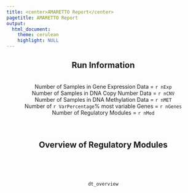 ```yaml
---
title: <center>AMARETTO Report</center>
pagetitle: AMARETTO Report
output: 
  html_document:
    theme: cerulean
    highlight: NULL
---
```




<style>
  .main-container {
    max-width:  100% !important;
    padding-right: 1% !important;
    padding-left: 1% !important;
    margin-right: 1% !important;
    margin-left: 1% !important;
    table-layout: fixed !important;
  }
</style>

<center>
## Run Information
<br>
Number of Samples in Gene Expression Data = `r nExp`  
Number of Samples in DNA Copy Number Data = `r nCNV`  
Number of Samples in DNA Methylation Data = `r nMET`  
Number of `r VarPercentage`% most variable Genes = `r nGenes`  
Number of Regulatory Modules = `r nMod`  
<br><br>

## Overview of Regulatory Modules
<br><br><br>
```r
dt_overview
```
<br><br><br>
</center>
